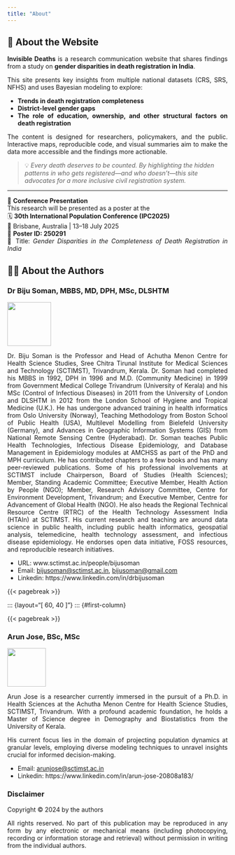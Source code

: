 ```yaml
---
title: "About"
---
```


## 🧭 About the Website

::: {style="text-align:justify"}

**Invisible Deaths** is a research communication website that shares findings from a study on **gender disparities in death registration in India**.

This site presents key insights from multiple national datasets (CRS, SRS, NFHS) and uses Bayesian modeling to explore:

- **Trends in death registration completeness**
- **District-level gender gaps**
- **The role of education, ownership, and other structural factors on death registration**

The content is designed for researchers, policymakers, and the public. Interactive maps, reproducible code, and visual summaries aim to make the data more accessible and the findings more actionable.

:::

> 💡 *Every death deserves to be counted. By highlighting the hidden patterns in who gets registered—and who doesn’t—this site advocates for a more inclusive civil registration system.*



---
::: {style="text-align:justify"}

📢 **Conference Presentation**  
This research will be presented as a poster at the  
🗓 **30th International Population Conference (IPC2025)**  
📍 Brisbane, Australia | 13–18 July 2025  
📌 **Poster ID: 250291**  
📄 Title: *Gender Disparities in the Completeness of Death Registration in India*

:::

## 👩‍🔬 About the Authors

::: {layout="[ 60, 40 ]"}
::: {#first-column}
### Dr Biju Soman, MBBS, MD, DPH, MSc, DLSHTM {.unnumbered}
:::

::: {#second-column}
![](images/biju.png){width="100"}
:::
:::

::: {style="text-align:justify"}

Dr. Biju Soman is the Professor and Head of Achutha Menon Centre for Health Science Studies, Sree Chitra Tirunal Institute for Medical Sciences and Technology (SCTIMST), Trivandrum, Kerala. Dr. Soman had completed his MBBS in 1992, DPH in 1996 and M.D. (Community Medicine) in 1999 from Government Medical College Trivandrum (University of Kerala) and his MSc (Control of Infectious Diseases) in 2011 from the University of London and DLSHTM in 2012 from the London School of Hygiene and Tropical Medicine (U.K.). He has undergone advanced training in health informatics from Oslo University (Norway), Teaching Methodology from Boston School of Public Health (USA), Multilevel Modelling from Bielefeld University (Germany), and Advances in Geographic Information Systems (GIS) from National Remote Sensing Centre (Hyderabad). Dr. Soman teaches Public Health Technologies, Infectious Disease Epidemiology, and Database Management in Epidemiology modules at AMCHSS as part of the PhD and MPH curriculum. He has contributed chapters to a few books and has many peer-reviewed publications. Some of his professional involvements at SCTIMST include Chairperson, Board of Studies (Health Sciences); Member, Standing Academic Committee; Executive Member, Health Action by People (NGO); Member, Research Advisory Committee, Centre for Environment Development, Trivandrum; and Executive Member, Centre for Advancement of Global Health (NGO). He also heads the Regional Technical Resource Centre (RTRC) of the Health Technology Assessment India (HTAIn) at SCTIMST. His current research and teaching are around data science in public health, including public health informatics, geospatial analysis, telemedicine, health technology assessment, and infectious disease epidemiology. He endorses open data initiative, FOSS resources, and reproducible research initiatives.

-   URL: www.sctimst.ac.in/people/bijusoman
-   Email: [bijusoman\@sctimst.ac.in](mailto:bijusoman@sctimst.ac.in){.email}, [bijusoman\@gmail.com](mailto:bijusoman@gmail.com){.email}
-   Linkedin: https://www.linkedin.com/in/drbijusoman

:::

{{< pagebreak >}}

::: {layout="[ 60, 40 ]"}
::: {#first-column}

{{< pagebreak >}}

::: {layout="[ 60, 40 ]"}
<div>

### Arun Jose, BSc, MSc {.unnumbered}

</div>

<div>

![](images/arun.jpg){width="88"}

</div>
:::

::: {style="text-align:justify"}

Arun Jose is a researcher currently immersed in the pursuit of a Ph.D. in Health Sciences at the Achutha Menon Centre for Health Science Studies, SCTIMST, Trivandrum. With a profound academic foundation, he holds a Master of Science degree in Demography and Biostatistics from the University of Kerala.

His current focus lies in the domain of projecting population dynamics at granular levels, employing diverse modeling techniques to unravel insights crucial for informed decision-making.

:::

-   Email: [arunjose\@sctimst.ac.in](mailto:arunjose@sctimst.ac.in){.email}
-   Linkedin: https://www.linkedin.com/in/arun-jose-20808a183/






### Disclaimer {.unnumbered}

::: {style="text-align:justify"}

Copyright © 2024 by the authors

All rights reserved. No part of this publication may be reproduced in any form by any electronic or mechanical means (including photocopying, recording or information storage and retrieval) without permission in writing from the individual authors.

:::


